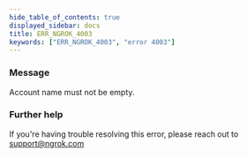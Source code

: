 ```yaml
---
hide_table_of_contents: true
displayed_sidebar: docs
title: ERR_NGROK_4003
keywords: ["ERR_NGROK_4003", "error 4003"]
---
```


### Message

Account name must not be empty.

### Further help

If you're having trouble resolving this error, please reach out to [support@ngrok.com](mailto:support@ngrok.com?subject=Help%20with%20ERR_NGROK_4003)
